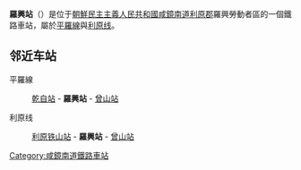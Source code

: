 {{朝鮮半島車站資訊
|公司色 = blue
|文字色 = 
|站名 = 羅興站
|圖片 = 
|pxl = 
|圖片說明 =
|前一站1 = [[乾自站|乾自]]
|前一站距離1 = 3.8
|後一站距離1 = 3.3
|後一站1 = [[曾山站|曾山]]
|所屬路線1 = [[平罗线|平罗线]]
|距離1 = 453.5
|起點站1 = [[平壤站|平壤]]
|前一站2 = [[利原铁山站|利原铁山]]
|前一站距離2 = 3.0
|後一站距離2 = 3.3
|後一站2 = [[曾山站|曾山]]
|所屬路線2 = [[利原线|利原线]]
|距離2 = 3.0
|起點站2 = [[利原铁山站|利原铁山]]
|諺文 = 라흥역
|朝鮮漢字 = 羅興驛
|文觀部式 = Raheung-yeok
|馬-賴式 = Rahŭng-yŏk
|副站名 = 
|車站編號 = 
|停站路線數 = 2
|所屬公司 = [[朝鮮民主主義人民共和國鐵道省|朝鮮民主主義人民共和國鐵道省]]
|所在地 =[[咸鏡南道|咸鏡南道]][[利原郡|利原郡]]羅興勞動者區
|車站構造 = 地面车站
|月台配置 = 
|啟用年月日 =
|廢站年月日 = 
|上下車人次 = 
|統計年度 = 
|轉車 = 
|備註 = 
|全寬備註 = 
}}

'''羅興站'''（{{lang-ko|'''라흥역'''}}）是位于[[朝鮮民主主義人民共和國|朝鮮民主主義人民共和國]][[咸鏡南道|咸鏡南道]][[利原郡|利原郡]]羅興勞動者區的一個鐵路車站，屬於[[平羅線|平羅線]]與[[利原线|利原线]]。

==邻近车站==
平羅線
:[[乾自站|乾自站]] - '''羅興站''' - [[曾山站|曾山站]]
利原线
:[[利原铁山站|利原铁山站]] - '''羅興站''' - [[曾山站|曾山站]]

{{朝鲜铁路小作品}}
{{平羅線}}
{{利原線}}

[[Category:咸鏡南道鐵路車站|Category:咸鏡南道鐵路車站]]